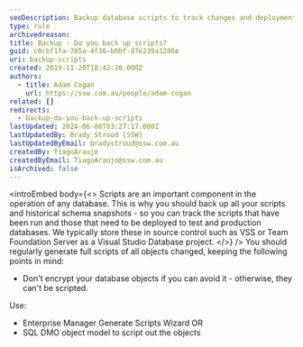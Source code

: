 ```yaml
---
seoDescription: Backup database scripts to track changes and deployments, ensuring data integrity and reliability.
type: rule
archivedreason:
title: Backup - Do you back up scripts?
guid: c0cbf1fa-785a-4f36-b6bf-d7e239a3286e
uri: backup-scripts
created: 2019-11-20T18:42:30.000Z
authors:
  - title: Adam Cogan
    url: https://ssw.com.au/people/adam-cogan
related: []
redirects:
  - backup-do-you-back-up-scripts
lastUpdated: 2024-06-08T03:27:17.000Z
lastUpdatedBy: Brady Stroud [SSW]
lastUpdatedByEmail: bradystroud@ssw.com.au
createdBy: TiagoAraujo
createdByEmail: TiagoAraujo@ssw.com.au
isArchived: false
---
```


<introEmbed
  body={<>
Scripts are an important component in the operation of any database. This is why you should back up all your scripts and historical schema snapshots - so you can track the scripts that have been run and those that need to be deployed to test and production databases. We typically store these in source control such as VSS or Team Foundation Server as a Visual Studio Database project.
  </>}
/>
You should regularly generate full scripts of all objects changed, keeping the following points in mind:

* Don't encrypt your database objects if you can avoid it - otherwise, they can't be scripted.

Use:

* Enterprise Manager Generate Scripts Wizard OR
* SQL DMO object model to script out the objects
